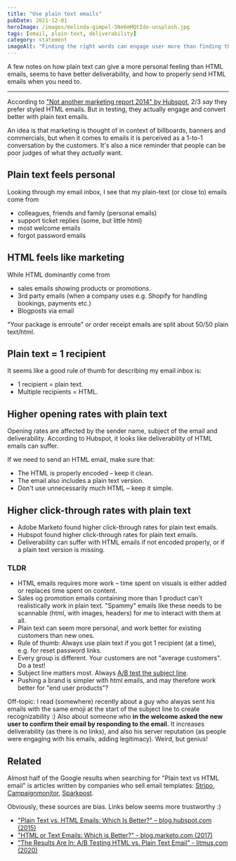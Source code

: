 ```yaml
---
title: "Use plain text emails"
pubDate: 2021-12-01
heroImage: /images/melinda-gimpel-5Ne6mMQtIdo-unsplash.jpg
tags: [email, plain-text, deliverability]
category: statement
imageAlt: "Finding the right words can engage user more than finding the right email layout. Photo by @melindagimpel on Unsplash"
---
```


A few notes on how plain text can give a more personal feeling than HTML emails, seems to have better deliverability, and how to properly
send HTML emails when you need to.

---

According to ["Not another marketing report 2014" by Hubspot](https://blog.hubspot.com/marketing/plain-text-vs-html-emails-data),
2/3 _say_ they prefer styled HTML emails. But in testing, they actually engage and convert better with plain text emails.

An idea is that marketing is thought of in context of billboards, banners and commercials, but when it comes to emails it is
perceived as a 1-to-1 conversation by the customers. It's also a nice reminder that people can be poor judges of what they _actually_ want.

## Plain text feels personal

Looking through my email inbox, I see that my plain-text (or close to) emails come from

- colleagues, friends and family (personal emails)
- support ticket replies (some, but little html)
- most welcome emails
- forgot password emails

## HTML feels like marketing

While HTML dominantly come from

- sales emails showing products or promotions.
- 3rd party emails (when a company uses e.g. Shopify for handling bookings, payments etc.)
- Blogposts via email

"Your package is enroute" or order receipt emails are split about 50/50 plain text/html.

## Plain text = 1 recipient

It seems like a good rule of thumb for describing my email inbox is:

- 1 recipient = plain text.
- Multiple recipients = HTML.

## Higher opening rates with plain text

Opening rates are affected by the sender name, subject of the email and deliverability.
According to Hubspot, it looks like deliverability of HTML emails can suffer.

If we need to send an HTML email, make sure that:

- The HTML is properly encoded – keep it clean.
- The email also includes a plain text version.
- Don't use unnecessarily much HTML – keep it simple.

## Higher click-through rates with plain text

- Adobe Marketo found higher click-through rates for plain text emails.
- Hubspot found higher click-through rates for plain text emails.
- Deliverability can suffer with HTML emails if not encoded properly, or if a plain text version is missing.

### TLDR

- HTML emails requires more work – time spent on visuals is either added or replaces time spent on content.
- Sales og promotion emails containing more than 1 product can't realistically work in plain text.
  "Spammy" emails like these needs to be scannable (html, with images, headers) for me to interact with them at all.
- Plain text can seem more personal, and work better for existing customers than new ones.
- Rule of thumb: Always use plain text if you got 1 recipient (at a time), e.g. for reset password links.
- Every group is different. Your customers are not "average customers". Do a test!
- Subject line matters most. Always [A/B test the subject line](https://mailchimp.com/help/create-an-ab-testing-campaign/).
- Pushing a brand is simpler with html emails, and may therefore work better for "end user products"?

Off-topic: I read (somewhere) recently about a guy who alwyas sent his emails with the same emoji at the start of the subject line to create recognizability :)
Also about someone who **in the welcome asked the new user to confirm their email by responding to the email.** It increases deliverability (as there is no links), and also his server reputation (as people were engaging with his emails, adding legitimacy). Weird, but genius!

## Related

Almost half of the Google results when searching for "Plain text vs HTML email" is articles written by companies who
sell email templates: [Stripo](https://stripo.email/blog/plain-text-vs-html-emails-comparison/), [Campaignmonitor](https://www.campaignmonitor.com/blog/email-marketing/html-vs-plain-text-emails-everything-you-need-to-know/), [Sparkpost](https://www.sparkpost.com/blog/html-vs-text-email/).

Obviously, these sources are bias. Links below seems more trustworthy :)

- ["Plain Text vs. HTML Emails: Which Is Better?" – blog.hubspot.com (2015)](https://blog.hubspot.com/marketing/plain-text-vs-html-emails-data)
- ["HTML or Text Emails: Which is Better?" - blog.marketo.com (2017)](https://blog.marketo.com/2017/07/html-text-emails-better.html)
- ["The Results Are In: A/B Testing HTML vs. Plain Text Email" - litmus.com (2020)](https://www.litmus.com/blog/the-results-are-in-a-b-testing-html-vs-plain-text-emails/)
